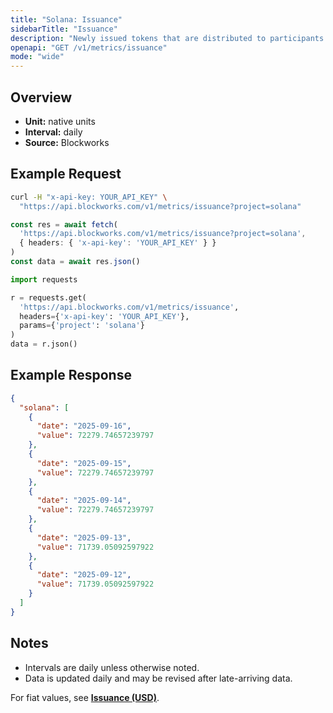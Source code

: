 ```yaml
---
title: "Solana: Issuance"
sidebarTitle: "Issuance"
description: "Newly issued tokens that are distributed to participants (such as validators, miners, or stakers) as compensation for participating in consensus."
openapi: "GET /v1/metrics/issuance"
mode: "wide"
---
```


## Overview

- **Unit:** native units
- **Interval:** daily
- **Source:** Blockworks

## Example Request

<CodeGroup>

```bash cURL
curl -H "x-api-key: YOUR_API_KEY" \
  "https://api.blockworks.com/v1/metrics/issuance?project=solana"
```

```typescript TypeScript
const res = await fetch(
  'https://api.blockworks.com/v1/metrics/issuance?project=solana',
  { headers: { 'x-api-key': 'YOUR_API_KEY' } }
)
const data = await res.json()
```

```python Python
import requests

r = requests.get(
  'https://api.blockworks.com/v1/metrics/issuance',
  headers={'x-api-key': 'YOUR_API_KEY'},
  params={'project': 'solana'}
)
data = r.json()
```

</CodeGroup>

## Example Response

```json
{
  "solana": [
    {
      "date": "2025-09-16",
      "value": 72279.74657239797
    },
    {
      "date": "2025-09-15",
      "value": 72279.74657239797
    },
    {
      "date": "2025-09-14",
      "value": 72279.74657239797
    },
    {
      "date": "2025-09-13",
      "value": 71739.05092597922
    },
    {
      "date": "2025-09-12",
      "value": 71739.05092597922
    }
  ]
}
```

## Notes
- Intervals are daily unless otherwise noted.
- Data is updated daily and may be revised after late-arriving data.

<Note>For fiat values, see **[Issuance (USD)](./issuance-usd)**.</Note>